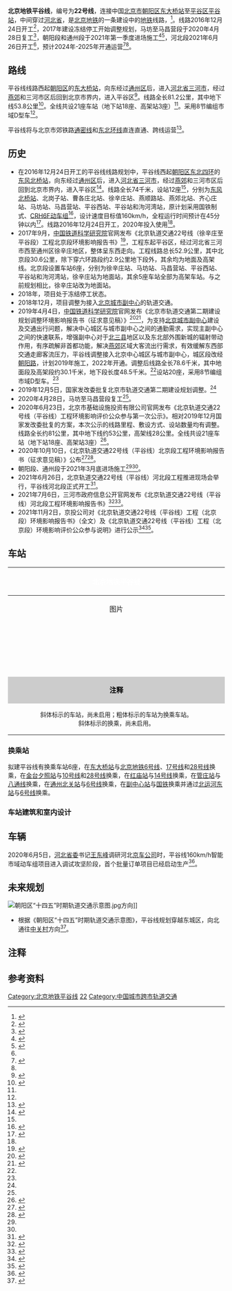 {{BJ Future infrastructure}}
{{Hebei Future infrastructure}}{{future public transportation}}
{{NoteTA
|G1=Railway
|G2=Unit
}}
{{Infobox rail system-route
| rail_name=北京地铁22号线
| other_name=平谷线
| name_bgcolor=
| box_width=
| min-width=
| banner_color={{北京地铁颜色|平}}
| sec_banner_color=
| third_banner_color=
| logo_filename=
| logo_width=
| logo_note=
| image=Construction site of Dingfuzhuang Station (20210601122718).jpg
| imagesize=
| caption=由[[中铁十八局|中铁十八局]]承建的[[定福庄站|定福庄站]]工地<ref>{{cite web|url=http://www.cr18sz.com/art/2021/2/7/art_17474_3282296.html|title=新年第一标，喜迎开门红|publisher=中铁十八局集团市政工程有限公司|date=2021-02-07|accessdate=2021-06-01|archive-date=2021-06-03|archive-url=https://web.archive.org/web/20210603011346/http://www.cr18sz.com/art/2021/2/7/art_17474_3282296.html|dead-url=no}}</ref>（2021年6月）
| code_name=M22线<ref name=xinhua202106 />/M23线/S3线
| locale={{PRC}}[[北京市|北京市]][[朝阳区_(北京市)|朝阳区]]、[[通州区_(北京市)|通州区]]、[[河北省|河北省]][[廊坊市|廊坊市]][[三河市|三河市]]、北京市[[平谷区|平谷区]]
| service_type=市域快速轨道交通
| network=[[北京地铁|北京地铁]]
| status=部分开工
| stations=21座<ref name=bii202006 />
| start=[[东大桥站_(北京市)|东大桥]]
| end=[[平谷站_(地铁)|平谷]]
| lines=
| main_route=
| secondary_route=
| branch_route=
| standard=
| character=
| other_systems=
| main_stations=
| constructor=
| system_length=81.2千米<ref name=bj202012 />
| line_title=
| length_in_operation=
| total_length=
| tracklength=
| track=
| average_station_distance=
| max_speed=160km/h<br>120km/h（朝阳通州段）<ref name=hp2 />
| orbital_plane=
| track_gauge={{标准轨}}
| distance_between_mainlines=
| min_radius=
| max_grade=
| block_signal=
| engine=
| electrified=双流（[[交流电|AC]] 25kV [[接触网供电|接触网]] 50 [[赫茲|Hz]]和[[直流电|DC]] 1500V [[接触网供电|接触网]]）<ref name=ndrc201912>{{cite web|url=https://www.ndrc.gov.cn/xxgk/zcfb/tz/201912/t20191219_1213780.html|date=2019-12-05|title=国家发展改革委关于调整北京市城市轨道交通第二期建设规划方案的批复|accessdate=2020-02-02|archive-date=2019-12-20|archive-url=https://web.archive.org/web/20191220003923/https://www.ndrc.gov.cn/xxgk/zcfb/tz/201912/t20191219_1213780.html|dead-url=no}}</ref>
| control=
| depot=平房停车场<ref>{{cite web|url=https://ggzyfw.beijing.gov.cn/jyxxzbhxrgs/20210129/1373144.html|title=轨道交通22号线（平谷线）工程土建施工监理02合同段中标候选人公示|date=2021-01-29|access-date=2021-05-16|archive-date=2021-05-16|archive-url=https://web.archive.org/web/20210516150824/https://ggzyfw.beijing.gov.cn/jyxxzbhxrgs/20210129/1373144.html|dead-url=no}}</ref>、燕郊车辆段<ref>{{cite web|url=https://www.122bid.com/view/26/UPx8sHgBw9YV_z3zD50b|title=轨道交通22号线（平谷线）工程土建施工21合同段|access-date=2021-05-16|archive-date=2021-05-16|archive-url=https://web.archive.org/web/20210516150457/https://www.122bid.com/view/26/UPx8sHgBw9YV_z3zD50b|dead-url=no}}</ref>
| rollingstock=8节编组[[城市轨道交通列车车型#中国大陆|市域D型车]]<ref name=ndrc201912 />
| fleet_size=
| begin_operation=预计2024年-2025年<ref name=liuyan2021 /><ref name=hp2 />
| end_operation=
| operation_note=
| open_operation=
| time_first=
| time_last=
| journey_time=
| ridership=
| owner=
| operator=北京京冀轨道交通平谷线投资有限责任公司
| franchise=
| hq=
| key_person=
| website=
| system_map=
| mapimage_width=
| route_map_title=
| route_map={{北京地铁平谷线RDT}}
| collapsed=
}}
'''北京地铁平谷线'''，编号为'''22号线'''，连接中国[[北京市|北京市]][[朝阳区_(北京市)|朝阳区]][[东大桥站_(北京市)|东大桥站]]至[[平谷区|平谷区]][[平谷站|平谷站]]，中间穿过[[河北省|河北省]]，是[[北京地铁|北京地铁]]的一条建设中的[[地铁|地铁]]线路，{{NoteTag|[[北京地铁大兴机场线|北京地铁大兴机场线]]草桥至大兴机场段2019年9月与[[北京大兴国际机场|北京大兴国际机场]]同期开通，[[大兴机场站|大兴机场站]]位于[[河北省|河北省]][[廊坊市|廊坊市]][[广阳区|广阳区]]，但大兴机场站主要接驳大兴机场前往北京市区的旅客，可以认为不承担北京与廊坊之间的城市轨道通勤任务。|name=新机场线}}<ref name="bjrb20160923">{{cite news|url=http://bjrb.bjd.com.cn/html/2016-09/23/content_68566.htm|title=轨道交通平谷线将途经燕郊|date=2016-09-23|accessdate=2016-10-31|author=耿诺|work=北京日报|deadurl=yes|archiveurl=https://web.archive.org/web/20161101041438/http://bjrb.bjd.com.cn/html/2016-09/23/content_68566.htm|archivedate=2016-11-01}}</ref>。线路2016年12月24日开工<ref name="轨道交通22号线今日开工">{{cite news|url=http://m.jinghua.cn/xinwen/guonei/20161224/f265489.shtml|title=轨道交通22号线今日开工|work=京华网|date=2016-12-24|accessdate=2017-01-03|deadurl=yes|archiveurl=https://web.archive.org/web/20170103165308/http://m.jinghua.cn/xinwen/guonei/20161224/f265489.shtml|archivedate=2017-01-03}}</ref>，2017年建设冻结停工开始调整规划，马坊至马昌营段于2020年4月28日复工<ref name=mf>{{cite web|url=http://www.beijing.gov.cn/hudong/yonghu/static/zdb/xinxiang/detail.html?searchCode=zdb16024927391221175155|title=关于咨询平谷线建设及进度及环评公示情况|quote=其中平谷段方案稳定的马坊-马昌营站区间已于2020年4月28日正式复工，正在开展桩基施工|access-date=2021年2月21日|archive-date=2021年2月21日|archive-url=https://web.archive.org/web/20210221095814/http://www.beijing.gov.cn/hudong/yonghu/static/zdb/xinxiang/detail.html?searchCode=zdb16024927391221175155|dead-url=no}}</ref>，朝阳段和通州段于2021年第一季度进场施工<ref name=bjchy>{{cite web|url=http://www.bjchy.gov.cn/dynamic/news/8a24fe8378a9334b0178aa31ebd5013d.html|title=新建地铁22号线（平谷线）朝阳段一季度实现全面进场|date=2021-04-07|access-date=2021-05-16|archive-date=2021-05-16|archive-url=https://web.archive.org/web/20210516150454/http://www.bjchy.gov.cn/dynamic/news/8a24fe8378a9334b0178aa31ebd5013d.html|dead-url=no}}</ref><ref name="#1">{{cite web|url=http://bj.people.com.cn/n2/2021/0407/c82840-34662123.html|date=2021-04-07|accessdate=2021-04-08|title=北京7条地铁线陆续开始铺轨 平谷线朝阳段和通州段已进场|archive-date=2021-04-07|archive-url=https://web.archive.org/web/20210407075245/http://bj.people.com.cn/n2/2021/0407/c82840-34662123.html|dead-url=no}}</ref>，河北段2021年6月26日开工<ref name=xinhua202106 />，预计2024年-2025年开通运营<ref name=liuyan2021>{{cite web|url=http://liuyan.people.com.cn/threads/content?tid=9141279|title=北京地铁平谷线（22号线）北京段何时开工？|quote=地铁22号线朝阳段计划于春节后陆续实施拆改移工作，进行施工前的准备，计划2025年建成通车|date=2021-02-02|access-date=2021-03-06|archive-date=2021-04-21|archive-url=https://web.archive.org/web/20210421103628/http://liuyan.people.com.cn/threads/content?tid=9141279|dead-url=no}}</ref><ref name=hp2 />。

== 路线 ==
平谷线线路西起[[朝阳区_(北京市)|朝阳区]]的[[东大桥站_(北京市)|东大桥站]]，向东经过[[通州区_(北京市)|通州区]]后，进入[[河北省|河北省]][[三河市|三河市]]，经过[[燕郊|燕郊]]和三河市区后回到北京市界内，进入平谷区<ref name="bjwb20150615">{{cite news|url=http://bjwb.bjd.com.cn/html/2015-06/15/content_287986.htm|title=平谷线确定为首条区域快线|date=2015-06-15|accessdate=2016-10-31|work=北京晚报|deadurl=yes|archiveurl=https://web.archive.org/web/20161101101824/http://bjwb.bjd.com.cn/html/2015-06/15/content_287986.htm|archivedate=2016-11-01}}</ref>。线路全长81.2公里，其中地下线53.8公里<ref name=bj202012>{{cite web|url=http://bj.people.com.cn/n2/2020/1215/c14540-34475884.html|title=北京地铁平谷线城市副中心5座车站明年实现开工|date=2020-12-15|access-date=2020-12-15|archive-date=2020-12-31|archive-url=https://web.archive.org/web/20201231034800/http://bj.people.com.cn/n2/2020/1215/c14540-34475884.html|dead-url=no}}</ref>。全线共设21座车站（地下站18座、高架站3座）<ref name=bii202006 />。采用8节编组市域D型车<ref name=ndrc201912 />。

平谷线将与北京市郊铁路[[北京市郊铁路通密线|通密线]]和[[北京市郊铁路东北环线|东北环线]]直连直通、跨线运营<ref name="京政发〔2022〕17号">{{cite web |author1=北京市人民政府 |title=北京市人民政府关于印发《北京市“十四五”时期交通发展建设规划》的通知 |url=http://www.beijing.gov.cn/zhengce/zhengcefagui/202205/t20220507_2704320.html |accessdate=2022-05-17 |date=2022年4月10日 |archive-date=2022-05-17 |archive-url=https://web.archive.org/web/20220517081132/http://www.beijing.gov.cn/zhengce/zhengcefagui/202205/t20220507_2704320.html }}</ref>。

== 历史 ==
* 在2016年12月24日开工的平谷线线路规划中，平谷线西起[[朝阳区_(北京市)|朝阳区]][[北京四环路|东北四环]]的[[东风北桥站|东风北桥站]]，向东经过[[通州区_(北京市)|通州区]]后，进入[[河北省|河北省]][[三河市|三河市]]，经过[[燕郊|燕郊]]和三河市区后回到北京市界内，进入平谷区<ref name="bjwb20150615">{{cite news|url=http://bjwb.bjd.com.cn/html/2015-06/15/content_287986.htm|title=平谷线确定为首条区域快线|date=2015-06-15|accessdate=2016-10-31|work=北京晚报|deadurl=yes|archiveurl=https://web.archive.org/web/20161101101824/http://bjwb.bjd.com.cn/html/2015-06/15/content_287986.htm|archivedate=2016-11-01}}</ref>。线路全长74千米，设站12座<ref name="bjrb20160923" />，分别为[[东风北桥站|东风北桥站]]、北岗子站、曹各庄北站、徐辛庄站、燕顺路站、燕郊北站、齐心庄站、马坊站、马昌营站、平谷西站、平谷站和泃河湾站，原计划采用国铁制式、[[和谐号CRH6型电力动车组#CRH6F（160km/h）|CRH6F动车组]]<ref>{{cite news|url=http://sdjsb.bjd.com.cn/html/2016-06/22/content_43746.htm|title=快轨平谷线采用CRH6动车组|date=2016-06-22|accessdate=2016-10-31|author=李博|work=首都建设报|archive-date=2016-11-01|archive-url=https://web.archive.org/web/20161101101910/http://sdjsb.bjd.com.cn/html/2016-06/22/content_43746.htm|dead-url=no}}</ref>，设计速度目标值160km/h，全程运行时间预计在45分钟以内<ref>{{cite news|url=http://jjrb.bjd.com.cn/html/2015-12/31/content_341685.htm|title=地铁平谷线设计时速160公里|date=2015-12-31|accessdate=2016-10-31|author=杨旗|work=京郊日报|archive-url=https://web.archive.org/web/20161101101820/http://jjrb.bjd.com.cn/html/2015-12/31/content_341685.htm|archive-date=2016-11-01|dead-url=yes}}</ref>。线路2016年12月24日开工，2020年投入使用<ref name="轨道交通22号线今日开工"/>。
* 2017年9月，[[中国铁道科学研究院|中国铁道科学研究院]]官网发布《北京轨道交通22号线（徐辛庄至平谷段）工程北京段环境影响报告书》<ref>{{cite web|title=平谷线北京段12月全面开工 预计2020年年底通车|url=http://www.xinhuanet.com//local/2017-09/08/c_1121618791.htm|website=新华网|accessdate=2019-04-05|archive-date=2019-06-02|archive-url=https://web.archive.org/web/20190602020334/http://www.xinhuanet.com//local/2017-09/08/c_1121618791.htm|dead-url=no}}</ref>，工程东起平谷区，经过河北省三河市西至通州区徐辛庄地区，整体呈东西走向。工程线路总长52.9公里，其中北京段30.6公里，除下穿六环路段约2.9公里地下段外，其余均为地面及高架线。北京段设置车站6座，分别为徐辛庄站、马坊站、马昌营站、平谷西站、平谷站和泃河湾站，徐辛庄站为地面站，其余5座车站全部为高架车站。与之前规划相比，徐辛庄站改为地面站。
* 2018年，项目处于冻结停工状态。
* 2018年12月，项目调整为接入[[北京城市副中心|北京城市副中心]]的轨道交通。
* 2019年4月4日，[[中国铁道科学研究院|中国铁道科学研究院]]官网发布《北京市轨道交通第二期建设规划调整环境影响报告书（征求意见稿）》<ref name=railswebsite>{{cite web |title=北京市轨道交通第二期建设规划调整 环境影响评价第二次公示 |url=http://home.rails.com.cn/news.php?id=54325 |website=中国铁道科学研究院集团有限公司 |accessdate=2019-04-05 |archive-date=2019-06-10 |archive-url=https://web.archive.org/web/20190610021228/http://home.rails.com.cn/news.php?id=54325 }}</ref><ref name=rails>{{cite web |title=北京市轨道交通第二期建设规划调整环境影响报告书（征求意见稿） |url=https://www.bii.com.cn/Portals/0/AttachUpload/doc/2019040517400382.doc |website=北京市基础设施投资有限公司 |accessdate=2019-05-24 |archive-date=2019-05-23 |archive-url=https://web.archive.org/web/20190523171720/https://www.bii.com.cn/Portals/0/AttachUpload/doc/2019040517400382.doc |dead-url=no }}</ref>，为支持[[北京城市副中心|北京城市副中心]]建设及交通出行问题，解决中心城区与城市副中心之间的通勤需求，实现主副中心之间的快速联系，增强副中心对于[[北三县|北三县]]地区以及东北部外围新城的辐射带动作用，有序疏解非首都功能，解决[[燕郊|燕郊]]区域大客流出行需求，有效缓解东西部交通走廊客流压力，平谷线调整接入北京中心城区与城市副中心，城区段改经[[朝阳路_(北京)|朝阳路]]，计划2019年施工，2022年开通。调整后线路全长78.6千米，其中地面段及高架段约30.1千米，地下段长度48.5千米。<ref name=rails />设站20座，采用8节编组市域D型车。<ref name=ndrc201912 />
*2019年12月5日，国家发改委批复北京市轨道交通第二期建设规划调整。<ref name=ndrc201912 />
*2020年4月28日，马坊至马昌营段复工<ref name=mf />。
*2020年6月23日，北京市基础设施投资有限公司官网发布《北京轨道交通22号线（平谷线）工程环境影响评价公众参与第一次公示》。相对2019年12月国家发改委批复的方案，本次公示的线路里程、敷设方式、设站数量均有调整。线路全长约81公里，其中地下线约53公里，高架线28公里。全线共设21座车站（地下站18座、高架站3座）<ref name=bii202006>{{cite web|url=https://www.bii.com.cn/s/1278-4637-8613.html|title=北京轨道交通22号线（平谷线）工程环境影响评价公众参与第一次公示（补充）|accessdate=2020-06-23|archive-date=2020-07-23|archive-url=https://web.archive.org/web/20200723092219/https://www.bii.com.cn/s/1278-4637-8613.html|dead-url=no}}</ref>。
*2020年10月10日，《北京轨道交通22号线（平谷线）北京段工程环境影响报告书（征求意见稿）》公布<ref>{{cite web|url=http://www.rails.cn/news.php?id=57724|title=北京轨道交通22号线（平谷线）北京段工程环境影响评价第二次公示|accessdate=2020-10-11|archive-date=2021-07-17|archive-url=https://web.archive.org/web/20210717222654/https://www.rails.cn/news.php?id=57724}}</ref><ref name=hp2>{{cite web|url=http://www.rails.cn/download/2020/20201010_%E5%8C%97%E4%BA%AC%E8%BD%A8%E9%81%93%E4%BA%A4%E9%80%9A22%E5%8F%B7%E7%BA%BF%EF%BC%88%E5%B9%B3%E8%B0%B7%E7%BA%BF%EF%BC%89%E5%8C%97%E4%BA%AC%E6%AE%B5%E5%B7%A5%E7%A8%8B%E7%8E%AF%E5%A2%83%E5%BD%B1%E5%93%8D%E6%8A%A5%E5%91%8A%E4%B9%A6%EF%BC%88%E5%BE%81%E6%B1%82%E6%84%8F%E8%A7%81%E7%A8%BF%EF%BC%89.pdf|title=北京轨道交通22号线（平谷线）北京段工程环境影响报告书（征求意见稿）|accessdate=2020-10-11|archive-date=2022-04-01|archive-url=https://web.archive.org/web/20220401053439/https://www.rails.cn/download/2020/20201010_%e5%8c%97%e4%ba%ac%e8%bd%a8%e9%81%93%e4%ba%a4%e9%80%9a22%e5%8f%b7%e7%ba%bf%ef%bc%88%e5%b9%b3%e8%b0%b7%e7%ba%bf%ef%bc%89%e5%8c%97%e4%ba%ac%e6%ae%b5%e5%b7%a5%e7%a8%8b%e7%8e%af%e5%a2%83%e5%bd%b1%e5%93%8d%e6%8a%a5%e5%91%8a%e4%b9%a6%ef%bc%88%e5%be%81%e6%b1%82%e6%84%8f%e8%a7%81%e7%a8%bf%ef%bc%89.pdf}}</ref>。
*朝阳段、通州段于2021年3月底进场施工<ref name=bjchy /><ref name="#1"/>。
*2021年6月26日，北京轨道交通22号线（平谷线）河北段工程推进现场会举行，平谷线河北段正式开工<ref name=xinhua202106>{{cite web|url=http://www.bj.xinhuanet.com/2021-06/26/c_1127601166.htm|date=2021-06-26|title=北京轨道交通M22号线（平谷线）河北段正式开工|access-date=2021-06-26|archive-date=2021-06-26|archive-url=https://web.archive.org/web/20210626150939/http://www.bj.xinhuanet.com/2021-06/26/c_1127601166.htm|dead-url=no}}</ref>。
*2021年7月6日，三河市政府信息公开官网发布《北京轨道交通22号线（平谷线）河北段工程环境影响报告书》<ref>{{cite web |title=北京轨道交通22号线（平谷线）河北段工程环境影响评价第二次公示 |url=http://xxgk.san-he.gov.cn/index.do?templet=content_new&id={BFA7C789-0000-0000-7945-FC5500000282} |website=三河市人民政府 |accessdate=2021-07-06}}</ref><ref>{{cite web |title=北京轨道交通22号线工程环境影响报告书（河北段二次公示稿） |url=http://xxgk.san-he.gov.cn/getfile.do?id={BFA7C789-0000-0000-7945-C0160000037F}&filename=%E5%8C%97%E4%BA%AC%E8%BD%A8%E9%81%93%E4%BA%A4%E9%80%9A22%E5%8F%B7%E7%BA%BF%E5%B7%A5%E7%A8%8B%E7%8E%AF%E5%A2%83%E5%BD%B1%E5%93%8D%E6%8A%A5%E5%91%8A%E4%B9%A6%EF%BC%88%E6%B2%B3%E5%8C%97%E6%AE%B5%E4%BA%8C%E6%AC%A1%E5%85%AC%E7%A4%BA%E7%A8%BF%EF%BC%8920210704(1).pdf&type=db |website=三河市人民政府 |accessdate=2021-07-06}}</ref>。
*2021年11月2日，京投公司对《北京轨道交通22号线（平谷线）工程（北京段）环境影响报告书》（全文）及《北京轨道交通22号线（平谷线）工程（北京段）环境影响评价公众参与说明》进行公示<ref>{{cite web|url=https://www.bii.com.cn/s/1278-4637-9559.html|title=《北京轨道交通22号线（平谷线）工程（北京段）环境影响报告书》全文信息及公众参与说明公示|publisher=[[北京市基础设施投资有限公司|北京市基础设施投资有限公司]]|date=2021-11-02|accessdate=2021-11-04|archive-date=2021-11-06|archive-url=https://web.archive.org/web/20211106064045/https://www.bii.com.cn/s/1278-4637-9559.html}}</ref><ref name="l22bii">{{cite web|url=https://www.bii.com.cn/Portals/0/AttachUpload/pdf/2021110212202885.pdf|title=北京轨道交通22号线（平谷线）工程（北京段）环境影响报告书|publisher=[[北京市基础设施投资有限公司|北京市基础设施投资有限公司]]|date=2021-11-02|accessdate=2021-11-04|archive-date=2021-11-04|archive-url=https://web.archive.org/web/20211104151110/https://www.bii.com.cn/Portals/0/AttachUpload/pdf/2021110212202885.pdf}}</ref>。

== 车站 ==
{| class="wikitable" border="1" style="margin: 1em auto 1em auto" style="width: 100%"
|-
! colspan=11 align="center" style="background:{{北京地铁颜色|22}};color:#FFFFFF;" |<span style="color: #FFFFFF;;">'''北京地铁平谷线'''</span> 
|-
! 图片
! 站名{{ref label|1|1}}
! colspan="2" |行政区
! 运营日期
! 站台设计
! 换乘{{ref label|2|2}}
! 开门方向
|-
|
| '''''{{站|东大桥||北京市}}'''''
| rowspan="13" |[[北京市|北京市]]
| rowspan="7" |[[朝阳区|朝阳区]]
| rowspan="21" | 规划中
| 地下五层双柱三跨[[岛式站台|岛式站台]]<ref name="l22bii"/>
| ''{{北京地铁线路名|6|c}}''、''{{北京地铁线路名|17|c}}''、''{{北京地铁线路名|28|c}}''
| 左侧
|-
|
| '''''{{站|金台夕照}}'''''
| 地下四层双柱三跨[[岛式站台|岛式站台]]<ref name="l22bii"/>
| ''{{北京地铁线路名|10|c}}''、''{{北京地铁线路名|28|c}}''
| 左侧
|-
|
| '''''{{站|红庙}}'''''
| 地下双层双柱三跨[[岛式站台|岛式站台]]<ref name="l22bii"/>
| ''{{北京地铁线路名|14|c}}''、''{{北京地铁线路名|20|c}}''
| 左侧
|-
|
| ''{{站|慈云寺桥}}''
| 地下双层双柱三跨[[岛式站台|岛式站台]]<ref name="l22bii"/>
|
| 左侧
|-
|
| ''{{站|甘露园}}''
| 地下双层双柱三跨[[岛式站台|岛式站台]]<ref name="l22bii"/>
|
| 
|-
|
| ''{{站|定福庄}}''
| 地下双层双柱三跨[[岛式站台|岛式站台]]<ref name="l22bii"/>
|''{{北京地铁线路名|18|c}}''
| 左侧
|-
|
| '''''{{站|管庄}}'''''
| 地下三层双柱三跨[[侧式站台|侧式站台]]<ref name="l22bii"/>
|''{{北京地铁线路名|八|c}}''、''{{北京地铁线路名|103|c}}''
| 
|-
|
| ''{{站|永顺||北京市}}''
| rowspan="6" |[[通州区_(北京市)|通州区]]
| 地下三层双柱三跨[[侧式站台|侧式站台]]<ref name="l22bii"/>
|
| 右侧
|-
|
| '''''{{站|通州北关}}'''''
| 地下双层双柱三跨[[岛式站台|岛式站台]]<ref name="l22bii"/>
|''{{北京地铁线路名|6|c}}''
| 左侧
|-
|
| ''{{站|运河商务区}}''
| 地下双层双柱三跨[[岛式站台|岛式站台]]<ref name="l22bii"/>
|''{{北京地铁线路名|103|c}}''
| 
|-
|
| '''''[[北京城市副中心站|副中心站]]'''''
| 地下双层双柱三跨[[岛式站台|岛式站台]]<ref name="l22bii"/>
|''{{北京地铁线路名|101|c}}''<br>''{{北京地铁线路名|6|c}}（[[北运河东站|北运河东站]]）''<br>''{{北京市郊铁路线路名|城市副中心线}}''、''{{中国铁路名|京哈铁路}}''<br>''{{中国铁路名|京唐城际铁路}}''、''{{中国铁路名|京滨城际铁路}}''<br>''{{中国铁路名|城际铁路联络线}}''
| 左侧
|-
|
| ''{{站|政务中心}}''
| 地下双层双柱三跨[[岛式站台|岛式站台]]<ref name="l22bii"/>
|
| 左侧
|-
|
| ''{{站|政务中心东}}''
| 地下双层双柱三跨[[岛式站台|岛式站台]]<ref name="l22bii"/>
|''{{北京地铁线路名|102|c}}''
| 左侧
|-
|
| ''{{站|燕郊镇}}''
| rowspan="5" |[[河北省|河北省]][[廊坊市|廊坊市]]
| rowspan="5" |[[三河市|三河市]]
| 地下[[岛式站台|岛式站台]]
|
| 左侧
|-
|
| ''{{站|神威大街}}''
| 地下[[岛式站台|岛式站台]]
|''{{北京地铁线路名|102|c}}''
| 左侧
|-
|
| ''{{站|潮白大街}}''<ref name=c>{{cite web|url=https://www.bjggzyzhjy.cn/G2/pubnotice/kb-enroll!previewNotice.do?flag=toLogin&viewFlag=false&projectId=ff80808172ad3f4a0172b83a3ed72a57&bidNoticeId=ff80808172b83f6a0172b844d5b3001e|title=轨道交通22号线（东大桥站（含）~高楼站（含））工程07A合同段（土建工点）(方案设计、初步设计、施工图设计)招标公告|date=2020-06-24|accessdate=2020-07-11|archive-date=2020-07-12|archive-url=https://web.archive.org/web/20200712020041/https://www.bjggzyzhjy.cn/G2/pubnotice/kb-enroll!previewNotice.do?flag=toLogin&viewFlag=false&projectId=ff80808172ad3f4a0172b83a3ed72a57&bidNoticeId=ff80808172b83f6a0172b844d5b3001e|dead-url=no}}</ref>
| 地下[[岛式站台|岛式站台]]
|
| 左侧
|-
|
| ''{{站|高楼}}''<ref name=c />
| 地下[[岛式站台|岛式站台]]
|
| 左侧
|-
|
| ''{{站|齐心庄}}''
| 高架[[双岛式站台|双岛式站台]]
|
| 
|-
|
| ''{{站|马坊}}''
| rowspan="3" |[[北京市|北京市]]
| rowspan="3" |[[平谷区|平谷区]]
| 高架[[双岛式站台|双岛式站台]]
|
| 
|-
|
| ''{{站|马昌营}}''
| 高架[[侧式站台|侧式站台]]
|
| 右侧
|-
|
| ''{{站|平谷||地铁}}''
| 地下双层双柱三跨[[岛式站台|岛式站台]]<ref name="l22bii"/>
|
| 左侧
|-
| colspan=11 align="center" style="background:#CCCCCC;" |<span style="color: #000000;;">'''注释'''</span>
|-
| colspan=11 width=650 style="font-size:85%;" | {{note label|1|1}}斜体标示的车站，尚未启用；粗体标示的车站为换乘车站。<br />{{note label|2|2}}斜体标示的换乘，尚未启用。
|}

=== 换乘站 ===
拟建平谷线有换乘车站6座，在[[东大桥站_(北京市)|东大桥站]]与[[北京地铁6号线|北京地铁6号线]]、[[北京地铁17号线|17号线]]和[[北京地铁28号线|28号线]]换乘，在[[金台夕照站|金台夕照站]]与[[北京地铁10号线|10号线]]和[[北京地铁28号线|28号线]]换乘，在[[红庙站|红庙站]]与[[北京地铁14号线|14号线]]换乘，在[[管庄站|管庄站]]与[[北京地铁八通线|八通线]]换乘，在[[通州北关站|通州北关站]]与[[北京地铁6号线|6号线]]换乘，在[[北京城市副中心站|副中心站]]与[[中国铁路总公司|国铁]]换乘并通过[[北运河东站|北运河东站]]与[[北京地铁6号线|6号线]]换乘。

=== 车站建筑和室内设计 ===

== 车辆 ==
2020年6月5日，[[河北省委|河北省委]]书记[[王东峰|王东峰]]调研河北[[北京地铁车辆装备有限公司|京车公司]]时，平谷线160km/h智能市域动车组项目进入调试攻坚阶段，首个批量订单项目已经启动生产<ref>{{cite web |title=河北京车：时速160公里智能市域动车组样车下线调试，双流制技术 |url=https://www.toutiao.com/i6836283940295148039/?timestamp=1591763053&app=news_article&group_id=6836283940295148039&use_new_style=0&req_id=2020061012241301013107521511068A5D |accessdate=2020-06-10}}</ref>。

== 未来规划 ==
[[File:朝阳区“十四五”时期轨道交通示意图.jpg|thumb]]方向]]
*根据《朝阳区“十四五”时期轨道交通示意图》，平谷线规划穿越东城区，向北通往[[中关村|中关村]]方向<ref name="朝阳十四五">{{cite wikisource
 | wslink       = 北京市朝阳区国民经济和社会发展第十四个五年规划和二〇三五年远景目标纲要
 | wslanguage   = zh
 | title   = 北京市朝阳区国民经济和社会发展第十四个五年规划和二〇三五年远景目标纲要
}}</ref>。

== 注释 ==
{{NoteFoot}}
== 参考资料 ==
{{Reflist}}
{{北京地铁平谷线}}
{{北京轨道交通}}
{{京通石道}}
{{中华人民共和国的市郊铁路}}
[[Category:北京地铁平谷线|Category:北京地铁平谷线]]
[[Category:北京地铁路线|22]]
[[Category:中国城市跨市轨道交通|Category:中国城市跨市轨道交通]]
